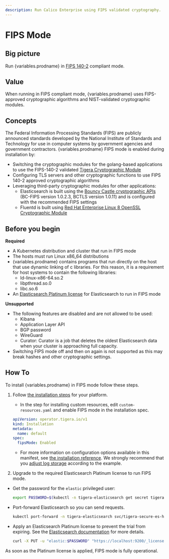 ```yaml
---
description: Run Calico Enterprise using FIPS validated cryptography.
---
```


# FIPS Mode

## Big picture

Run {variables.prodname} in [FIPS 140-2](https://csrc.nist.gov/publications/detail/fips/140/2/final) compliant mode.

## Value

When running in FIPS compliant mode, {variables.prodname} uses FIPS-approved cryptographic algorithms and NIST-validated cryptographic modules.

## Concepts

The Federal Information Processing Standards (FIPS) are publicly announced standards developed by
the National Institute of Standards and Technology for use in computer systems by government
agencies and government contractors. {variables.prodname} FIPS mode is enabled during installation by:

- Switching the cryptographic modules for the golang-based applications to use the FIPS-140-2 validated [Tigera Cryptographic Module](https://csrc.nist.gov/projects/cryptographic-module-validation-program/certificate/4095)
- Configuring TLS servers and other cryptographic functions to use FIPS 140-2 approved cryptographic algorithms
- Leveraging third-party cryptographic modules for other applications:
  - Elasticsearch is built using the [Bouncy Castle cryptographic APIs](https://csrc.nist.gov/projects/cryptographic-module-validation-program/certificate/3514) (BC-FIPS version 1.0.2.3, BCTLS version 1.0.11) and is configured with the recommended FIPS settings
  - Fluentd is built using [Red Hat Enterprise Linux 8 OpenSSL Cryptographic Module](https://csrc.nist.gov/projects/cryptographic-module-validation-program/certificate/3842)

## Before you begin

**Required**

- A Kubernetes distribution and cluster that run in FIPS mode
- The hosts must run Linux x86_64 distributions
- {variables.prodname} contains programs that run directly on the host that use dynamic linking of c libraries. For this reason,
  it is a requirement for host systems to contain the following libraries:
  - ld-linux-x86-64.so.2
  - libpthread.so.0
  - libc.so.6
- An [Elasticsearch Platinum license](https://www.elastic.co/subscriptions) for Elasticsearch to run in FIPS mode

**Unsupported**

- The following features are disabled and are not allowed to be used:
  - Kibana
  - Application Layer API
  - BGP password
  - WireGuard
  - Curator: Curator is a job that deletes the oldest Elasticsearch data when your cluster is approaching full capacity.
- Switching FIPS mode off and then on again is not supported as this may break hashes and other cryptographic settings.

## How To

To install {variables.prodname} in FIPS mode follow these steps.

1. Follow [the installation steps](../getting-started/install-on-clusters/kubernetes/index.mdx) for your platform.

   - In the step for installing custom resources, edit `custom-resources.yaml` and enable FIPS mode in the installation spec.

   ```yaml
   apiVersion: operator.tigera.io/v1
   kind: Installation
   metadata:
     name: default
   spec:
     fipsMode: Enabled
   ```

   - For more information on configuration options available in this manifest, see [the installation reference](../reference/installation/api.mdx).
     We strongly recommend that you [adjust log storage](logstorage/adjust-log-storage-size.mdx) according to the example.

2. Upgrade to the required Elasticsearch Platinum license to run FIPS mode.

- Get the password for the `elastic` privileged user:

  ```bash
  export PASSWORD=$(kubectl -n tigera-elasticsearch get secret tigera-secure-es-elastic-user -o go-template='{{.data.elastic | base64decode}}')
  ```

- Port-forward Elasticsearch so you can send requests.

  ```bash
  kubectl port-forward -n tigera-elasticsearch svc/tigera-secure-es-http 9200
  ```

- Apply an Elasticsearch Platinum license to prevent the trial from expiring. See the
  [Elasticsearch documentation](https://www.elastic.co/guide/en/elasticsearch/reference/current/update-license.html)
  for more details.

  ```bash
  curl -X PUT -u "elastic:$PASSWORD" "https://localhost:9200/_license?pretty" -H 'Content-Type: application/json' -d'  {"licenses": [ <your license> ]}'
  ```

As soon as the Platinum license is applied, FIPS mode is fully operational.
